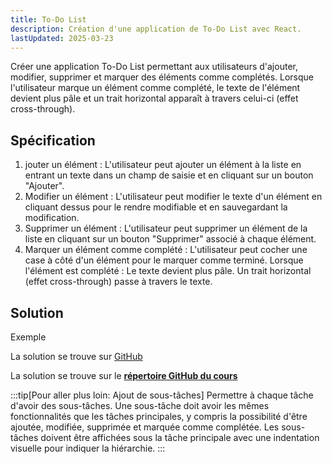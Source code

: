 ```yaml
---
title: To-Do List
description: Création d'une application de To-Do List avec React.
lastUpdated: 2025-03-23
---
```




Créer une application To-Do List permettant aux utilisateurs d'ajouter, modifier, supprimer et marquer des éléments comme complétés. 
Lorsque l'utilisateur marque un élément comme complété, le texte de l'élément devient plus pâle et un trait horizontal apparaît à travers celui-ci (effet cross-through).

## Spécification

1. jouter un élément : L'utilisateur peut ajouter un élément à la liste en entrant un texte dans un champ de saisie et en cliquant sur un bouton "Ajouter".
2. Modifier un élément : L'utilisateur peut modifier le texte d'un élément en cliquant dessus pour le rendre modifiable et en sauvegardant la modification.
3. Supprimer un élément : L'utilisateur peut supprimer un élément de la liste en cliquant sur un bouton "Supprimer" associé à chaque élément.
4. Marquer un élément comme complété : L'utilisateur peut cocher une case à côté d'un élément pour le marquer comme terminé. Lorsque l'élément est complété : Le texte devient plus pâle.
Un trait horizontal (effet cross-through) passe à travers le texte.

## Solution 

<div class="app">
   <span class="app-label">Exemple</span>
   <ToDoList client:idle />
</div>

La solution se trouve sur [GitHub](https://github.com/ceduni/cah-pwa/tree/9ce3c12534bf33d815ea35511a4d711957c5585e/code/tldr-eval)

La solution se trouve sur le [**répertoire GitHub du cours**](https://github.com/ceduni/cah-pwa/tree/9ce3c12534bf33d815ea35511a4d711957c5585e/code/tldr-eval)

:::tip[Pour aller plus loin: Ajout de sous-tâches]
Permettre à chaque tâche d'avoir des sous-tâches. Une sous-tâche doit avoir les mêmes fonctionnalités que les tâches principales, y compris la possibilité d'être ajoutée, modifiée, supprimée et marquée comme complétée. Les sous-tâches doivent être affichées sous la tâche principale avec une indentation visuelle pour indiquer la hiérarchie.
:::
